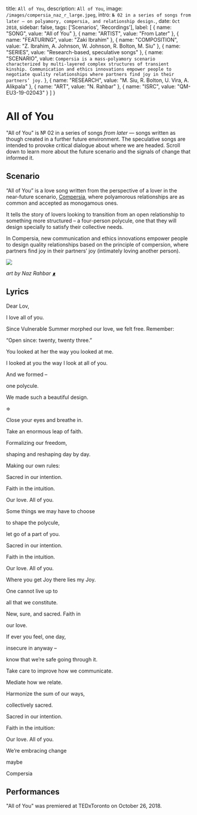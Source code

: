 
  title: `All of You`,
  description: `All of You`,
  image:  `/images/compersia_naz_r_large.jpeg`,
  intro: `№ 02 in a series of songs from later — on polyamory, compersia, and relationship design.`,
  date: `Oct 2018`,
  sidebar: false,
  tags: ['Scenarios', 'Recordings'],
  label: [
    {
      name: "SONG",
      value: "All of You"
    },
    {
      name: "ARTIST",
      value: "From Later"
    },
    {
      name: "FEATURING",
      value: "Zaki Ibrahim"
    },
    {
      name: "COMPOSITION",
      value: "Z. Ibrahim, A. Johnson, W. Johnson, R. Bolton, M. Siu"
    },
    {
      name: "SERIES",
      value: "Research-based, speculative songs"
    },
    {
      name: "SCENARIO", 
      value: `Compersia is a mass-polyamory scenario characterized by multi-layered complex structures of transient kinship. Communication and ethics innovations empower people to negotiate quality relationships where partners find joy in their partners’ joy.`
    },
    {
      name: "RESEARCH",
      value: "M. Siu, R. Bolton, U. Vira, A. Alikpala"
    },
    {
      name: "ART",
      value: "N. Rahbar"
    },
    {
      name: "ISRC",
      value: "QM-EU3-19-02043"
    }
  ]
}

# All of You

"All of You" is № 02 in a series of songs _from later_ — songs written as though created in a further future environment. The speculative songs are intended to provoke critical dialogue about where we are headed. Scroll down to learn more about the future scenario and the signals of change that informed it.

<AudioPlayer src="https://fromlater.com/assets/mp3/all_of_you.mp3" title="Lonely Arcade" />

<Label meta={meta} />

## Scenario

“All of You” is a love song written from the perspective of a lover in the near-future scenario, [Compersia]("/compersia"), where polyamorous relationships are as common and accepted as monogamous ones.

It tells the story of lovers looking to transition from an open relationship to something more structured – a four-person polycule, one that they will design specially to satisfy their collective needs.

In Compersia, new communication and ethics innovations empower people to design quality relationships based on the principle of compersion, where partners find joy in their partners’ joy (intimately loving another person).

![](/images/compersia_naz_r_large.jpeg)

*art by Naz Rahbar* [*∎*]('https://www.instagram.com/naz.rahbar/')

## Lyrics


Dear Lov,
  
I love all of you.  

Since Vulnerable Summer morphed our love, we felt free. Remember:  
 
“Open since: twenty, twenty three.”

You looked at her the way you looked at me.

I looked at you the way I look at all of you.

And we formed –

one polycule.

We made such a beautiful design.

≑

Close your eyes and breathe in.

Take an enormous leap of faith.
   
Formalizing our freedom,

shaping and reshaping day by day.  


Making our own rules:  


Sacred in our intention.

Faith in the intuition.

Our love. All of you.  


Some things we may have to choose

to shape the polycule,

let go of a part of you.


Sacred in our intention.

Faith in the intuition.

Our love. All of you.


Where you get Joy there lies my Joy.

One cannot live up to

all that we constitute.

New, sure, and sacred. Faith in

our love.

If ever you feel, one day,

insecure in anyway –

know that we’re safe going through it.

Take care to improve how we communicate.


Mediate how we relate.

Harmonize the sum of our ways,

collectively sacred.


Sacred in our intention.

Faith in the intuition:

Our love. All of you.

We’re embracing change

maybe

Compersia

## Performances
        
"All of You" was premiered at TEDxToronto on October 26, 2018.


